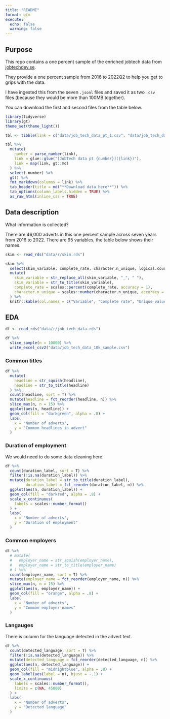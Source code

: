 ```yaml
---
title: "README"
format: gfm
execute: 
  echo: false
  warning: false
---
```


## Purpose

This repo contains a one percent sample of the enriched jobtech data from [jobtechdev.se](https://jobtechdev.se/sv).

They provide a one percent sample from 2016 to 2022Q2 to help you get to grips with the data.

I have ingested this from the seven `.jsonl` files and saved it as two `.csv` files (because they would be more than 100MB together).

You can download the first and second files from the table below.

```r
library(tidyverse)
library(gt)
theme_set(theme_light())

tbl <- tibble(link = c("data/job_tech_data_pt_1.csv", "data/job_tech_data_pt_2.csv"))

tbl %>%
  mutate(
    number = parse_number(link),
    link = glue::glue("[JobTech data pt {number}]({link})"),
    link = map(link, gt::md)
  ) %>%
  select(-number) %>% 
  gt() %>%
  fmt_markdown(columns = link) %>%
  tab_header(title = md("**Download data here**")) %>%
  tab_options(column_labels.hidden = TRUE) %>% 
  as_raw_html(inline_css = TRUE)
```


## Data description

What information is collected?

There are 46,000 adverts in this one percent sample across seven years from 2016 to 2022. There are 95 variables, the table below shows their names.

```r
skim <- read_rds("data/r/skim.rds")

skim %>%
  select(skim_variable, complete_rate, character.n_unique, logical.count) %>%
  mutate(
    skim_variable = str_replace_all(skim_variable, "_", " "),
    skim_variable = str_to_title(skim_variable),
    complete_rate = scales::percent(complete_rate, accuracy = 1),
    character.n_unique = scales::number(character.n_unique, accuracy = 1)
  ) %>%
  knitr::kable(col.names = c("Variable", "Complete rate", "Unique values", "True/False counts"), align = c("l", "r", "r"), caption = "Variable descriptives")
```

## EDA

```r
df <- read_rds("data/r/job_tech_data.rds")

df %>%
  slice_sample(n = 10000) %>% 
  write_excel_csv2("data/job_tech_data_10k_sample.csv")
```

### Common titles

```r
df %>%
  mutate(
    headline = str_squish(headline),
    headline = str_to_title(headline)
  ) %>%
  count(headline, sort = T) %>%
  mutate(headline = fct_reorder(headline, n)) %>% 
  slice_max(n, n = 15) %>%
  ggplot(aes(n, headline)) +
  geom_col(fill = "darkgreen", alpha = .8) +
  labs(
    x = "Number of adverts",
    y = "Common headlines in advert"
  )
```

### Duration of employment

We would need to do some data cleaning here.

```r
df %>%
  count(duration_label, sort = T) %>% 
  filter(!is.na(duration_label)) %>% 
  mutate(duration_label = str_to_title(duration_label),
         duration_label = fct_reorder(duration_label, n)) %>% 
  ggplot(aes(n, duration_label)) +
  geom_col(fill = "darkred", alpha = .8) +
  scale_x_continuous(
    labels = scales::number_format()
  ) +
  labs(
    x = "Number of adverts",
    y = "Duration of employment"
  )
```

### Common employers

```r
df %>%
  # mutate(
  #   employer_name = str_squish(employer_name),
  #   employer_name = str_to_title(employer_name)
  # ) %>%
  count(employer_name, sort = T) %>%
  mutate(employer_name = fct_reorder(employer_name, n)) %>% 
  slice_max(n, n = 15) %>%
  ggplot(aes(n, employer_name)) +
  geom_col(fill = "orange", alpha = .8) +
  labs(
    x = "Number of adverts",
    y = "Common employer names"
  )
```

### Langauges

There is column for the language detected in the advert text.

```r
df %>%
  count(detected_language, sort = T) %>%
  filter(!is.na(detected_language)) %>%
  mutate(detected_language = fct_reorder(detected_language, n)) %>%
  ggplot(aes(n, detected_language)) +
  geom_col(fill = "midnightblue", alpha = .8) +
  geom_label(aes(label = n), hjust = -.1) +
  scale_x_continuous(
    labels = scales::number_format(),
    limits = c(NA, 45000)
  ) +
  labs(
    x = "Number of adverts",
    y = "Detected language"
  )
```

